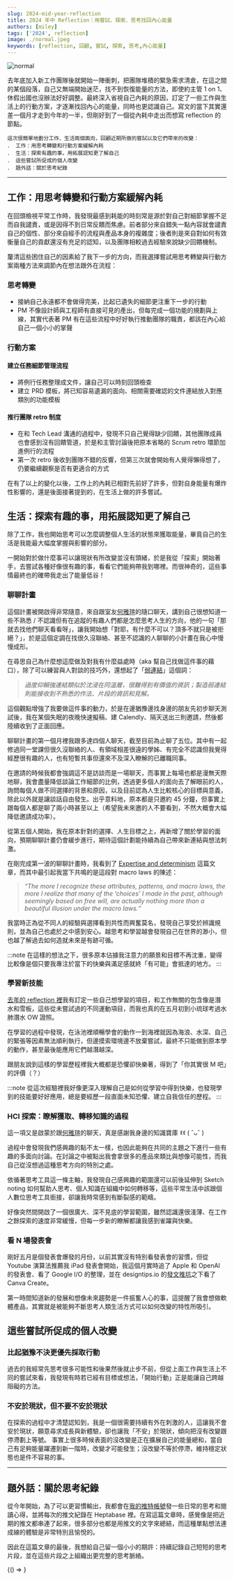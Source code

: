 ```yaml
---
slug: 2024-mid-year-reflection
title: 2024 年中 Reflection｜用嘗試、探索、思考找回內心能量
authors: [miley]
tags: ['2024', reflection]
image: ./normal.jpeg
keywords: [reflection, 回顧, 嘗試, 探索, 思考,內心能量]
---
```


<!-- 以上是設定區塊 -->




![normal](./normal.jpeg)

去年底加入新工作團隊後就開始一陣衝刺，把團隊堆積的緊急需求清倉，在這之間的某個段落，自己又無端開始迷茫，找不到恢復能量的方法，即使約主管 1 on 1、休假出國也沒辦法好好調整。最終深入省視自己內耗的原因，訂定了一些工作與生活上的行動方案，才逐漸找回內心的能量，同時也更認識自己。寫文的當下其實還差一個月才走到今年的一半，但剛好到了一個從內耗中走出而想寫 reflection 的節點。

```
這次很簡單地劃分工作、生活兩個面向，回顧近期所做的嘗試以及它們帶來的改變：  
． 工作：用思考轉變和行動方案緩解內耗  
． 生活：探索有趣的事，用拓展認知更了解自己  
． 這些嘗試所促成的個人改變  
． 題外話：關於思考紀錄
```
<!--truncate-->
---

## 工作：用思考轉變和行動方案緩解內耗

在回頭檢視平常工作時，我發現最感到耗能的時刻常是源於對自己對細節掌握不足而自我譴責，或是因得不到日常反饋而焦慮。前者部分來自錯失一點內容就會譴責自己的個性、部分來自經手的流程與產品本身的複雜度；後者則是來自對如何有效衡量自己的貢獻還沒有充足的認知，以及團隊相較過去經驗來說缺少回饋機制。

釐清這些困住自己的因素給了我下一步的方向，而我選擇嘗試用思考轉變與行動方案兩種方法來調節內在想法跟外在流程：

### 思考轉變

*   接納自己永遠都不會做得完美，比起已遺失的細節更注重下一步的行動
*   PM 不像設計師與工程師有直接可見的產出，但每完成一個功能的規劃與上線，其實代表著 PM 有在這些流程中好好執行推動團隊的職責，都該在內心給自己一個小小的掌聲

### 行動方案

#### 建立任務細節管理流程

*   將例行任務整理成文件，讓自己可以時刻回頭檢查
*   建立 PRD 模板，將已知容易遺漏的面向、相關需要確認的文件連結放入對應類別的功能模板

#### 推行團隊 retro 制度

*   在和 Tech Lead 溝通的過程中，發現不只自己覺得缺少回饋，其他團隊成員也會感到沒有回饋管道，於是和主管討論後把原本省略的 Scrum retro 環節加進例行的流程
*   第一次 retro 後收到團隊不錯的反響，但第三次就會開始有人覺得懶得想了，仍要繼續觀察是否有更適合的方式

在有了以上的變化以後，工作上的內耗已相對先前好了許多，但對自身能量有爆炸性影響的，還是後面接著提到的，在生活上做的許多嘗試。

## 生活：探索有趣的事，用拓展認知更了解自己

除了工作，我也開始思考可以怎麼調整個人生活的狀態來獲取能量，畢竟自己的生活是我能最大幅度掌握與影響的部分。

一開始對於做什麼事可以讓現狀有所改變並沒有頭緒，於是我從「探索」開始著手，去嘗試各種好像很有趣的事，看看它們能夠帶我到哪裡。而很神奇的，這些事情最終也的確帶我走出了能量低谷！

### 聊聊計畫

這個計畫被開啟得非常隨意，來自跟室友[何雅瑄](https://medium.com/u/b657b91a71d2?source=post_page-----d65545b85fc3--------------------------------)的隨口聊天，講到自己很想知道一些不熟悉 / 不認識但有在追蹤的有趣人們都是怎麼思考人生的方向，他的一句「那就去找他們聊天看看呀」，讓我開始想「對耶，有什麼不可以？頂多不就只是被拒絕？」，於是這個定調在找很久沒聯絡、甚至不認識的人聊聊的小計畫在我心中慢慢成形。

在尋思自己為什麼想這麼做及對我有什麼益處時（aka 幫自己找做這件事的藉口），除了可以練習與人對談的技巧外，還想起了「[弱連結](https://t.co/h74V3F18CP)」這個詞：

> _過度仰賴強連結類似於沈浸在同溫層，很難得到有價值的資訊；製造弱連結則能接收到不熟悉的作法、片段的資訊和見解。_

這個觀點增強了我要做這件事的動力，於是在邊猶豫邊找身邊的朋友先初步聊天測試後，我在某個失眠的夜晚快速擬稿、建 Calendly、隔天送出三則邀請，然後都陸續收到了正面回應。

聊聊計畫的第一個月裡我跟多達四個人聊天，截至目前為止聊了五位。其中有一起修過同一堂課但很久沒聯絡的人、有領域相差很遠的學姊、有完全不認識但我覺得經歷很有趣的人，也有短暫共事但還來不及深入瞭解的已離職同事。

在邀請的時候我都會強調這不是訪談而是一場聊天，而事實上每場也都是漫無天際地聊，我會盡量降低談論工作細節的比例，透過更多個人的面向去了解眼前的人，詢問每個人做不同選擇的背景和原因，以及目前認為人生比較核心的目標與意義，除此以外就是讓談話自由發生。出乎意料地，原本都是只邀約 45 分鐘，但事實上跟每個人都是聊了兩小時甚至以上（希望我未來邀的人不要看到，不然大概會大幅降低邀請成功率）。

從第五個人開始，我在原本針對的選擇、人生目標之上，再新增了關於學習的面向，預期聊聊計畫仍會緩步進行，期待這個計劃能持續為自己帶來新連結與想法刺激。

在剛完成第一波的聊聊計畫時，我看到了 [Expertise and determinism](https://t.co/OuibLa4Zw2) 這篇文章，而其中最引起我當下共鳴的是這段對 macro laws 的陳述：

> _“The more I recognize these attributes, patterns, and macro laws, the more I realize that many of the ‘choices’ I made in the past, although seemingly based on free will, are actually nothing more than a beautiful illusion under the macro laws.“_

我當時正為從不同人的經驗與選擇看到共性而興奮莫名，發現自己享受於辨識規則，並為自己也處於之中感到安心。越思考和學習越會發現自己在世界的渺小，但也越了解過去如何造就未來是有跡可循。

:::note 在這樣的想法之下，很多原本佔據我注意力的願景和目標不再沈重，變得比較像是個只要我專注於當下的快樂與滿足感就終「有可能」會抵達的地方。
:::

### 學習新技能

[去年的 reflection 裡](./2023-reflection-part-2#2-一些小目標)我有訂定一些自己想學習的項目，和工作無關的包含像是潛水和雪板，這些從未嘗試過的不同運動項目，而我也真的在五月初到小琉球考過水肺潛水 OW 證照。

在學習的過程中發現，在泳池裡順暢學會的動作一到海裡就因為海浪、水深、自己的緊張等因素無法順利執行，但邊摸索環境邊不放棄嘗試，最終不只能做到原本學的動作，甚至最後能應用它們越潛越深。

跟朋友說到這樣的學習歷程裡我大概都是恐懼卻快樂著，得到了「你其實很 M 吧」的評價（？）

:::note 從這次經驗裡我好像更深入理解自己是如何從學習中得到快樂，也發現學到的技能要好好應用，總是要經歷一段直面未知恐懼、建立自我信任的歷程。
:::

### HCI 探索：瞭解獲取、轉移知識的過程

這一項又是啟蒙於跟[何雅瑄](https://medium.com/u/b657b91a71d2?source=post_page-----d65545b85fc3--------------------------------)的聊天，真是感謝我身邊的知識寶庫 ꉂꉂ ( ˆᴗˆ )

過程中會發現我們感興趣的點不太一樣，也因此能夠在共同的主題之下進行一些有趣的多面向討論。在討論之中被點出我會拿很多的產品來類比與想像可能性，而我自己從沒想過這種思考方向的特別之處。

依循著思考工具這一條主軸，我發現自己感興趣的範圍還可以前後延伸到 Sketch noting 如何幫助人思考、個人知識在組織中如何轉移等，這些平常生活中該跟個人數位思考工具銜接，卻讓我時常感到有斷裂感的範疇。

好像突然間開啟了一個很廣大、深不見底的學習範圍，雖然認識還很淺薄、在工作之餘探索的速度非常緩慢，但每一步新的瞭解都讓我感到雀躍與快樂。

### 看 N 場發表會

剛好五月是個發表會爆發的月份，以前其實沒有特別看發表會的習慣，但從 Youtube 演算法推薦我 iPad 發表會開始，我這個月實時追了 Apple 和 OpenAI 的發表會、看了 Google I/O 的整理，並在 designtips.io 的[發文推坑](https://t.co/3THEqPOevD)之下看了 Canva Create。

第一時間知道新的發展和想像未來趨勢是一件振奮人心的事，這提醒了我會想做軟體產品，其實就是被能夠不斷思考人類生活方式可以如何改變的特性所吸引。

## 這些嘗試所促成的個人改變

### 比起猶豫不決更優先採取行動

過去的我經常先思考很多可能性和後果然後就止步不前，但從上面工作與生活上不同的嘗試來看，我發現有時若已經有目標或想法，「開始行動」正是能讓自己跨越阻礙的方法。

### 不安於現狀，但不要不安於現狀

在探索的過程中才清楚認知到，我是一個很需要持續有外在刺激的人，這讓我不會安於現狀，願意尋求成長與新體驗，卻也讓我「不安」於現狀，傾向把沒有改變跟停滯劃上等號。 事實上很多時候表面的沒改變是正在擴展自己的能量總和，當自己有足夠能量躍遷到新一階時，改變才可能發生；沒改變不等於停滯，維持穩定狀態也是件不容易的事。

---

## 題外話：關於思考紀錄

從今年開始，為了可以更習慣輸出，我都會在[我的推特帳號](https://twitter.com/MileyChen0u0)發一些日常的思考和閱讀心得，並將每次的推文紀錄在 Heptabase 裡。在寫這篇文章時，感覺像是把近期的推文都串連了起來，很多部分也都是用推文的文字來總結，而這種單點想法連成線的體驗是非常特別且愉悅的。

因此在這篇文章的最後，我想給自己留一個小小的期許：持續記錄自己短短的思考片段，並在這些片段之上組織出更完整的思考脈絡。


<!-- 以下是訂閱表單區塊 -->


<BrowserOnly>{() => <NewsletterForm />}</BrowserOnly>